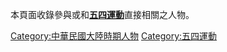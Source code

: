 本頁面收錄參與或和'''[[五四運動|五四運動]]'''直接相關之人物。

[[Category:中華民國大陸時期人物|Category:中華民國大陸時期人物]]
[[Category:五四運動|Category:五四運動]]